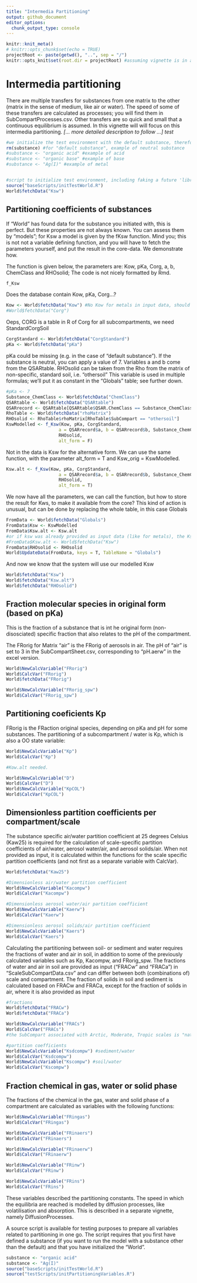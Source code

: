 ```yaml
---
title: "Intermedia Partitioning"
output: github_document
editor_options: 
  chunk_output_type: console
---
```


```r
knitr::knit_meta()
# knitr::opts_chunk$set(echo = TRUE)
projectRoot <- paste(getwd(), "..", sep = "/")
knitr::opts_knit$set(root.dir = projectRoot) #assuming vignette is in a direct subfolder of the project
```

# Intermedia partitioning

There are multiple transfers for substances from one matrix to the other (matrix in the sense of medium, like air or water). The speed of some of these transfers are calculated as processes; you will find them in SubCompartProcesses.csv. Other transfers are so quick and small that a continuous equilibrium is assumed. In this vignette will will focus on this intermedia partitioning. *[... more detailed description to follow ...] test*

```r
#we initialize the test environment with the default substance, therefor we remove possible earlier value
rm(substance) #for "default substance", example of neutral substance
#substance <- "organic acid" #example of acid
#substance <- "organic base" #example of base
#substance <- "Ag(I)" #example of metal


#script to initialize test environment, including faking a future 'library(sboo)'
source("baseScripts/initTestWorld.R")
World$fetchData("Ksw")
```

## Partitioning coefficients of substances

If "World" has found data for the substance you initiated with, this is perfect. But these properties are not always known. You can assess them by "models"; for Ksw a model is given by the fKsw function. Mind you; this is not not a variable defining function, and you will have to fetch the parameters yourself, and put the result in the core-data. We demonstrate how.

The function is given below, the parameters are: Kow, pKa, Corg, a, b, ChemClass and RHOsolid; The code is not nicely formatted by Rmd.

```r
f_Ksw
```

Does the database contain Kow, pKa, Corg...?

```r
Kow <- World$fetchData("Kow") #No Kow for metals in input data, should be provided by user
#World$fetchData("Corg")
```

Oeps, CORG is a table in R of Corg for all subcompartments, we need StandardCorgSoil

```r
CorgStandard <- World$fetchData("CorgStandard")
pKa <- World$fetchData("pKa")
```

pKa could be missing (e.g. in the case of "default substance"). If the substance is neutral, you can apply a value of 7. Variables a and b come from the QSARtable. RHOsolid can be taken from the Rho from the matrix of non-specific, standard soil, i.e. "othersoil" This variable is used in multiple formulas; we'll put it as constant in the "Globals" table; see further down.

```r
#pKa <- 7
Substance_ChemClass <- World$fetchData("ChemClass")
QSARtable <- World$fetchData("QSARtable")
QSARrecord <- QSARtable[QSARtable$QSAR.ChemClass == Substance_ChemClass,]
RhoTable <- World$fetchData("rhoMatrix")
RHOsolid <- RhoTable$rhoMatrix[RhoTable$SubCompart == "othersoil"]
KswModelled <- f_Ksw(Kow, pKa, CorgStandard, 
                    a = QSARrecord$a, b = QSARrecord$b, Substance_ChemClass,
                    RHOsolid,
                    alt_form = F)
```

Not in the data is Ksw for the alternative form. We can use the same function, with the parameter alt_form = T and Ksw_orig = KswModelled.

```r
Ksw.alt <- f_Ksw(Kow, pKa, CorgStandard, 
                    a = QSARrecord$a, b = QSARrecord$b, Substance_ChemClass,
                    RHOsolid,
                    alt_form = T)
```

We now have all the parameters, we can call the function, but how to store the result for Kws, to make it available from the core? This kind of action is unusual, but can be done by replacing the whole table, in this case Globals

```r
FromData <- World$fetchData("Globals")
FromData$Ksw <- KswModelled
FromData$Ksw.alt <- Ksw.alt
#or if ksw was already provided as input data (like for metals), the Ksw.alt was not calculated with previous functions, but should still be provided
#FromData$Ksw.alt <- World$fetchData("Ksw")
FromData$RHOsolid <- RHOsolid
World$UpdateData(FromData, keys = T, TableName = "Globals")
```

And now we know that the system will use our modelled Ksw

```r
World$fetchData("Ksw")
World$fetchData("Ksw.alt")
World$fetchData("RHOsolid")
```

## Fraction molecular species in original form (based on pKa)

This is the fraction of a substance that is int he original form (non-disosciated) specific fraction that also relates to the pH of the compartment.

The FRorig for Matrix "air" is the FRorig of aerosols in air. The pH of "air" is set to 3 in the SubCompartSheet.csv, corresponding to "pH.aerw" in the excel version.

```r
World$NewCalcVariable("FRorig")
World$CalcVar("FRorig")
World$fetchData("FRorig")

World$NewCalcVariable("FRorig_spw")
World$CalcVar("FRorig_spw")
```

## Partitioning coeficients Kp

FRorig is the FRaction original species, depending on pKa and pH for some substances. The partitioning of a subcompartment / water is Kp, which is also a OO state variable:

```r

World$NewCalcVariable("Kp")
World$CalcVar("Kp")

#Kow.alt needed.

World$NewCalcVariable("D")
World$CalcVar("D")
World$NewCalcVariable("KpCOL")
World$CalcVar("KpCOL")
```

## Dimensionless partition coefficients per compartment/scale

The substance specific air/water partition coefficient at 25 degrees Celsius (Kaw25) is required for the calculation of scale-specific partition coefficients of air/water, aerosol water/air, and aerosol solids/air. When not provided as input, it is calculated within the functions for the scale specific partition coefficients (and not first as a separate variable with CalcVar).

```r
World$fetchData("Kaw25")

#Dimensionless air/water partition coefficient
World$NewCalcVariable("Kacompw")
World$CalcVar("Kacompw")

#Dimensionless aerosol water/air partition coefficient
World$NewCalcVariable("Kaerw") 
World$CalcVar("Kaerw")

#Dimensionless aerosol solids/air partition coefficient
World$NewCalcVariable("Kaers")
World$CalcVar("Kaers")

```

Calculating the partitioning between soil- or sediment and water requires the fractions of water and air in soil, in addition to some of the previously calculated variables such as Kp, Kacompw, and FRorig_spw. The fractions of water and air in soil are provided as input ("FRACw" and "FRACa") in "ScaleSubCompartData.csv" and can differ between both (combinations of) scale and compartment. The fraction of solids in soil and sediment is calculated based on FRACw and FRACa, except for the fraction of solids in air, where it is also provided as input

```r
#fractions
World$fetchData("FRACw")
World$fetchData("FRACa")

World$NewCalcVariable("FRACs")
World$CalcVar("FRACs")
#the SubCompart associated with Arctic, Moderate, Tropic scales is "naturalsoil" in the input of FRACw, FRACa amd FRACs. This is required to make sure the same FRorig is used as in the excel version (that of natural soil). This is currently in contrast to other parts of the model where the SubCompart of global scales are "othersoil". See issue #18

#partition coefficients
World$NewCalcVariable("Ksdcompw") #sediment/water
World$CalcVar("Ksdcompw")
World$NewCalcVariable("Kscompw") #soil/water
World$CalcVar("Kscompw")


```

## Fraction chemical in gas, water or solid phase

The fractions of the chemical in the gas, water and solid phase of a compartment are calculated as variables with the following functions:

```r
World$NewCalcVariable("FRingas")
World$CalcVar("FRingas")

World$NewCalcVariable("FRinaers")
World$CalcVar("FRinaers")

World$NewCalcVariable("FRinaerw")
World$CalcVar("FRinaerw")

World$NewCalcVariable("FRinw")
World$CalcVar("FRinw")

World$NewCalcVariable("FRins")
World$CalcVar("FRins")

```

These variables described the partitioning constants. The speed in which the equilibria are reached is modelled by diffusion processes, like volatilisation and absorption. This is described in a separate vignette, namely DiffusionProcesses.

A source script is available for testing purposes to prepare all variables related to partitioning in one go. The script requires that you first have defined a substance (if you want to run the model with a substance other than the default) and that you have initialized the "World".

```r
substance <- "organic acid"
substance <- "Ag(I)"
source("baseScripts/initTestWorld.R")
source("testScripts/initPartitioningVariables.R")
```
